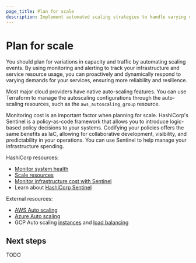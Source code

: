 ```yaml
---
page_title: Plan for scale
description: Implement automated scaling strategies to handle varying capacity and traffic demands while maintaining cost control and system reliability.
---
```


# Plan for scale

You should plan for variations in capacity and traffic by automating scaling events. By using monitoring and alerting to track your infrastructure and service resource usage, you can proactively and dynamically respond to varying demands for your services, ensuring more reliability and resilience.

Most major cloud providers have native auto-scaling features. You can use Terraform to manage the autoscaling configurations through the auto-scaling resources, such as the `aws_autoscaling_group` resource.

Monitoring cost is an important factor when planning for scale. HashiCorp's Sentinel is a policy-as-code framework that allows you to introduce logic-based policy decisions to your systems. Codifying your policies offers the same benefits as IaC, allowing for collaborative development, visibility, and predictability in your operations. You can use Sentinel to help manage your infrastructure spending.

HashiCorp resources:
- [Monitor system health](/well-architected-framework/optimize-systems/monitor-system-health)
- [Scale resources](/well-architected-framework/optimize-systems/scale-resources)
- [Monitor infrastructure cost with Sentinel](/terraform/cloud-docs/cost-estimation)
- Learn about [HashiCorp Sentinel](https://www.hashicorp.com/sentinel)

External resources:
- [AWS Auto scaling](https://aws.amazon.com/autoscaling/)
- [Azure Auto scaling](https://learn.microsoft.com/en-us/azure/azure-monitor/autoscale/autoscale-overview)
- GCP Auto scaling [instances](https://cloud.google.com/compute/docs/autoscaler) and [load balancing](https://cloud.google.com/compute/docs/load-balancing-and-autoscaling)

## Next steps

TODO